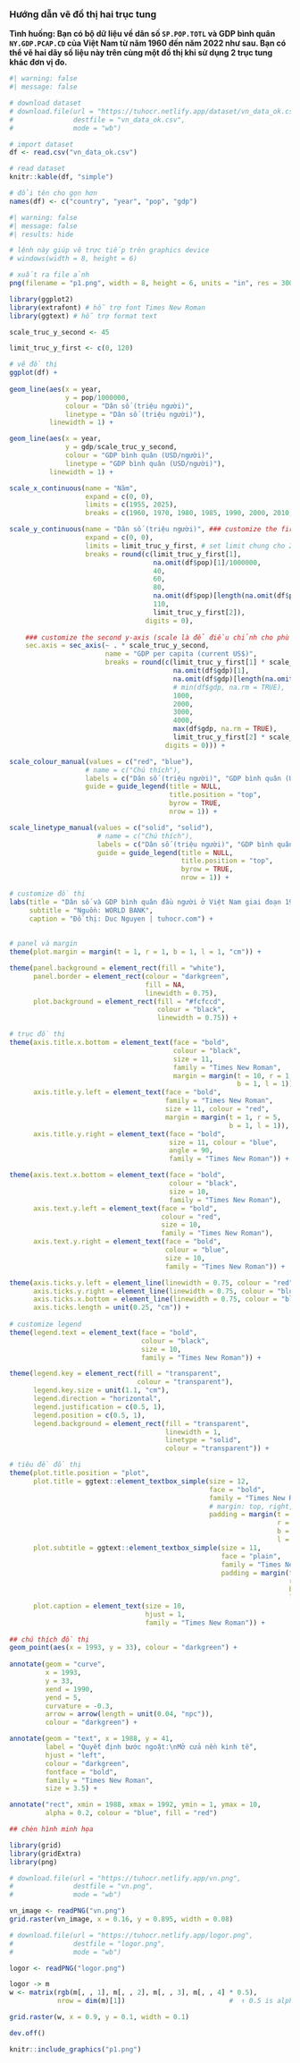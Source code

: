 ### Hướng dẫn vẽ đồ thị hai trục tung

**Tình huống: Bạn có bộ dữ liệu về dân số `SP.POP.TOTL` và GDP bình quân `NY.GDP.PCAP.CD` của Việt Nam từ năm 1960 đến năm 2022 như sau. Bạn có thể vẽ hai dãy số liệu này trên cùng một đồ thị khi sử dụng 2 trục tung khác đơn vị đo.**

```r
#| warning: false
#| message: false

# download dataset
# download.file(url = "https://tuhocr.netlify.app/dataset/vn_data_ok.csv",
#               destfile = "vn_data_ok.csv",
#               mode = "wb")

# import dataset
df <- read.csv("vn_data_ok.csv")

# read dataset
knitr::kable(df, "simple")

# đổi tên cho gọn hơn
names(df) <- c("country", "year", "pop", "gdp")
```

```r
#| warning: false
#| message: false
#| results: hide

# lệnh này giúp vẽ trực tiếp trên graphics device
# windows(width = 8, height = 6)

# xuất ra file ảnh
png(filename = "p1.png", width = 8, height = 6, units = "in", res = 300) 

library(ggplot2)
library(extrafont) # hỗ trợ font Times New Roman 
library(ggtext) # hỗ trợ format text

scale_truc_y_second <- 45

limit_truc_y_first <- c(0, 120)

# vẽ đồ thị
ggplot(df) +
               
geom_line(aes(x = year,
              y = pop/1000000, 
              colour = "Dân số (triệu người)", 
              linetype = "Dân số (triệu người)"),
          linewidth = 1) +

geom_line(aes(x = year, 
              y = gdp/scale_truc_y_second,
              colour = "GDP bình quân (USD/người)",
              linetype = "GDP bình quân (USD/người)"),
          linewidth = 1) +

scale_x_continuous(name = "Năm",
                   expand = c(0, 0),
                   limits = c(1955, 2025),
                   breaks = c(1960, 1970, 1980, 1985, 1990, 2000, 2010, 2022)) +

scale_y_continuous(name = "Dân số (triệu người)", ### customize the first y-axis
                   expand = c(0, 0),
                   limits = limit_truc_y_first, # set limit chung cho 2 trục
                   breaks = round(c(limit_truc_y_first[1],
                                    na.omit(df$pop)[1]/1000000,
                                    40,
                                    60,
                                    80,                    
                                    na.omit(df$pop)[length(na.omit(df$pop))]/1000000,
                                    110,
                                    limit_truc_y_first[2]),
                                  digits = 0),
                   
    ### customize the second y-axis (scale là để điều chỉnh cho phù hợp)
    sec.axis = sec_axis(~ . * scale_truc_y_second, 
                        name = "GDP per capita (current US$)",
                        breaks = round(c(limit_truc_y_first[1] * scale_truc_y_second,
                                         na.omit(df$gdp)[1],
                                         na.omit(df$gdp)[length(na.omit(df$gdp))],
                                         # min(df$gdp, na.rm = TRUE),
                                         1000,
                                         2000,
                                         3000,
                                         4000,
                                         max(df$gdp, na.rm = TRUE), 
                                         limit_truc_y_first[2] * scale_truc_y_second), 
                                       digits = 0))) +

scale_colour_manual(values = c("red", "blue"),
                   # name = c("Chú thích"),
                   labels = c("Dân số (triệu người)", "GDP bình quân (USD/người)"),
                   guide = guide_legend(title = NULL,
                                        title.position = "top",
                                        byrow = TRUE,
                                        nrow = 1)) +

scale_linetype_manual(values = c("solid", "solid"),
                      # name = c("Chú thích"),
                      labels = c("Dân số (triệu người)", "GDP bình quân (USD/người)"),
                      guide = guide_legend(title = NULL,
                                           title.position = "top",
                                           byrow = TRUE,
                                           nrow = 1)) +

# customize đồ thị
labs(title = "Dân số và GDP bình quân đầu người ở Việt Nam giai đoạn 1960–2022",
     subtitle = "Nguồn: WORLD BANK",
     caption = "Đồ thị: Duc Nguyen | tuhocr.com") +
               
               
# panel và margin
theme(plot.margin = margin(t = 1, r = 1, b = 1, l = 1, "cm")) +

theme(panel.background = element_rect(fill = "white"),
      panel.border = element_rect(colour = "darkgreen", 
                                  fill = NA, 
                                  linewidth = 0.75),
      plot.background = element_rect(fill = "#fcfccd", 
                                     colour = "black", 
                                     linewidth = 0.75)) +     

# trục đồ thị 
theme(axis.title.x.bottom = element_text(face = "bold", 
                                         colour = "black", 
                                         size = 11, 
                                         family = "Times New Roman",
                                         margin = margin(t = 10, r = 1, 
                                                         b = 1, l = 1)),
      axis.title.y.left = element_text(face = "bold", 
                                       family = "Times New Roman", 
                                       size = 11, colour = "red",
                                       margin = margin(t = 1, r = 5, 
                                                       b = 1, l = 1)),
      axis.title.y.right = element_text(face = "bold", 
                                        size = 11, colour = "blue",
                                        angle = 90,
                                        family = "Times New Roman")) +             

theme(axis.text.x.bottom = element_text(face = "bold", 
                                        colour = "black", 
                                        size = 10, 
                                        family = "Times New Roman"),
      axis.text.y.left = element_text(face = "bold", 
                                      colour = "red", 
                                      size = 10, 
                                      family = "Times New Roman"),
      axis.text.y.right = element_text(face = "bold", 
                                       colour = "blue",
                                       size = 10, 
                                       family = "Times New Roman")) +

theme(axis.ticks.y.left = element_line(linewidth = 0.75, colour = "red"),
      axis.ticks.y.right = element_line(linewidth = 0.75, colour = "blue"),
      axis.ticks.x.bottom = element_line(linewidth = 0.75, colour = "black"),
      axis.ticks.length = unit(0.25, "cm")) +               
               
# customize legend           
theme(legend.text = element_text(face = "bold",
                                 colour = "black",
                                 size = 10,
                                 family = "Times New Roman")) +               

theme(legend.key = element_rect(fill = "transparent", 
                                colour = "transparent"),
      legend.key.size = unit(1.1, "cm"),
      legend.direction = "horizontal",
      legend.justification = c(0.5, 1),
      legend.position = c(0.5, 1),
      legend.background = element_rect(fill = "transparent", 
                                       linewidth = 1, 
                                       linetype = "solid", 
                                       colour = "transparent")) +

# tiêu đề đồ thị
theme(plot.title.position = "plot",
      plot.title = ggtext::element_textbox_simple(size = 12, 
                                                  face = "bold", 
                                                  family = "Times New Roman",
                                                  # margin: top, right, bottom, left
                                                  padding = margin(t = 5, 
                                                                   r = 5, 
                                                                   b = 3, 
                                                                   l = 100)), 
      plot.subtitle = ggtext::element_textbox_simple(size = 11, 
                                                     face = "plain", 
                                                     family = "Times New Roman",
                                                     padding = margin(t = 5, 
                                                                      r = 5, 
                                                                      b = 6, 
                                                                      l = 100)),
      plot.caption = element_text(size = 10, 
                                  hjust = 1, 
                                  family = "Times New Roman")) +
               
## chú thích đồ thị               
geom_point(aes(x = 1993, y = 33), colour = "darkgreen") +
               
annotate(geom = "curve", 
         x = 1993, 
         y = 33, 
         xend = 1990, 
         yend = 5, 
         curvature = -0.3, 
         arrow = arrow(length = unit(0.04, "npc")), 
         colour = "darkgreen") +

annotate(geom = "text", x = 1988, y = 41,
         label = "Quyết định bước ngoặt:\nMở cửa nền kinh tế", 
         hjust = "left",
         colour = "darkgreen", 
         fontface = "bold", 
         family = "Times New Roman",
         size = 3.5) + 

annotate("rect", xmin = 1988, xmax = 1992, ymin = 1, ymax = 10,
         alpha = 0.2, colour = "blue", fill = "red")

## chèn hình minh họa

library(grid)
library(gridExtra)
library(png)

# download.file(url = "https://tuhocr.netlify.app/vn.png",
#               destfile = "vn.png",
#               mode = "wb")

vn_image <- readPNG("vn.png")
grid.raster(vn_image, x = 0.16, y = 0.895, width = 0.08)

# download.file(url = "https://tuhocr.netlify.app/logor.png",
#               destfile = "logor.png",
#               mode = "wb")

logor <- readPNG("logor.png")

logor -> m
w <- matrix(rgb(m[, , 1], m[, , 2], m[, , 3], m[, , 4] * 0.5), 
            nrow = dim(m)[1])                          #  ↑ 0.5 is alpha/opacity

grid.raster(w, x = 0.9, y = 0.1, width = 0.1)

dev.off()
```


\newpage
\KOMAoptions{paper=landscape,pagesize}
\recalctypearea

```r
knitr::include_graphics("p1.png")
```

\newpage
\KOMAoptions{paper=portrait,pagesize}
\recalctypearea
